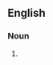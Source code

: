 {{also|castellites}}

==English==

===Noun===
{{head|en|noun form}}

# {{plural of|Castellite|lang=en}}